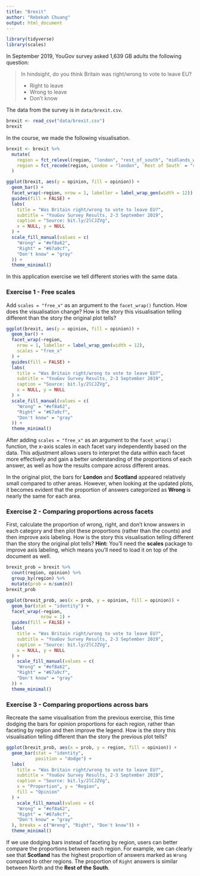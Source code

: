 ```yaml
---
title: "Brexit"
author: "Rebekah Chuang"
output: html_document
---
```


```r
library(tidyverse)
library(scales)
```

In September 2019, YouGov survey asked 1,639 GB adults the following question:

> In hindsight, do you think Britain was right/wrong to vote to leave EU?
>
> -   Right to leave  
> -   Wrong to leave  
> -   Don't know

The data from the survey is in `data/brexit.csv`.

```r
brexit <- read_csv("data/brexit.csv")
brexit
```

In the course, we made the following visualisation.

```r
brexit <- brexit %>%
  mutate(
    region = fct_relevel(region, "london", "rest_of_south", "midlands_wales", "north", "scot"),
    region = fct_recode(region, London = "london", `Rest of South` = "rest_of_south", `Midlands / Wales` = "midlands_wales", North = "north", Scotland = "scot")
  )

ggplot(brexit, aes(y = opinion, fill = opinion)) +
  geom_bar() +
  facet_wrap(~region, nrow = 1, labeller = label_wrap_gen(width = 12)) +
  guides(fill = FALSE) +
  labs(
    title = "Was Britain right/wrong to vote to leave EU?",
    subtitle = "YouGov Survey Results, 2-3 September 2019",
    caption = "Source: bit.ly/2lCJZVg",
    x = NULL, y = NULL
  ) +
  scale_fill_manual(values = c(
    "Wrong" = "#ef8a62",
    "Right" = "#67a9cf",
    "Don't know" = "gray"
  )) +
  theme_minimal()
```

In this application exercise we tell different stories with the same data.

### Exercise 1 - Free scales

Add `scales = "free_x"` as an argument to the `facet_wrap()` function.
How does the visualisation change?
How is the story this visualisation telling different than the story the original plot tells?

```r
ggplot(brexit, aes(y = opinion, fill = opinion)) +
  geom_bar() +
  facet_wrap(~region,
    nrow = 1, labeller = label_wrap_gen(width = 12),
    scales = "free_x"
  ) +
  guides(fill = FALSE) +
  labs(
    title = "Was Britain right/wrong to vote to leave EU?",
    subtitle = "YouGov Survey Results, 2-3 September 2019",
    caption = "Source: bit.ly/2lCJZVg",
    x = NULL, y = NULL
  ) +
  scale_fill_manual(values = c(
    "Wrong" = "#ef8a62",
    "Right" = "#67a9cf",
    "Don't know" = "gray"
  )) +
  theme_minimal()
```

After adding `scales = "free_x"` as an argument to the `facet_wrap()` function, the x-axis scales in each facet vary independently based on the data. This adjustment allows users to interpret the data within each facet more effectively and gain a better understanding of the proportions of each answer, as well as how the results compare across different areas.

In the original plot, the bars for **London** and **Scotland** appeared relatively small compared to other areas. However, when looking at the updated plots, it becomes evident that the proportion of answers categorized as **Wrong** is nearly the same for each area.

### Exercise 2 - Comparing proportions across facets

First, calculate the proportion of wrong, right, and don't know answers in each category and then plot these proportions (rather than the counts) and then improve axis labeling.
How is the story this visualisation telling different than the story the original plot tells?
**Hint:** You'll need the **scales** package to improve axis labeling, which means you'll need to load it on top of the document as well.

```r
brexit_prob = brexit %>% 
  count(region, opinion) %>%
  group_by(region) %>% 
  mutate(prob = n/sum(n))
brexit_prob
```
```r
ggplot(brexit_prob, aes(x = prob, y = opinion, fill = opinion)) + 
  geom_bar(stat = "identity") +
  facet_wrap(~region,
             nrow = 1) +
  guides(fill = FALSE) +
  labs(
    title = "Was Britain right/wrong to vote to leave EU?",
    subtitle = "YouGov Survey Results, 2-3 September 2019",
    caption = "Source: bit.ly/2lCJZVg",
    x = NULL, y = NULL
  ) +
    scale_fill_manual(values = c(
    "Wrong" = "#ef8a62",
    "Right" = "#67a9cf",
    "Don't know" = "gray"
  )) +
  theme_minimal()
```

### Exercise 3 - Comparing proportions across bars

Recreate the same visualisation from the previous exercise, this time dodging the bars for opinion proportions for each region, rather than faceting by region and then improve the legend.
How is the story this visualisation telling different than the story the previous plot tells?

```r
ggplot(brexit_prob, aes(x = prob, y = region, fill = opinion)) + 
  geom_bar(stat = "identity",
           position = "dodge") +
  labs(
    title = "Was Britain right/wrong to vote to leave EU?",
    subtitle = "YouGov Survey Results, 2-3 September 2019",
    caption = "Source: bit.ly/2lCJZVg",
    x = "Proportion", y = "Region",
    fill = "Opinion"
  ) +
    scale_fill_manual(values = c(
    "Wrong" = "#ef8a62",
    "Right" = "#67a9cf",
    "Don't know" = "gray"
  ), breaks = c("Wrong", "Right", "Don't know")) +
  theme_minimal()
```

If we use dodging bars instead of faceting by region, users can better compare the proportions between each region. For example, we can clearly see that **Scotland** has the highest proportion of answers marked as `Wrong` compared to other regions. The proportion of `Right` answers is similar between North and the **Rest of the South**.
